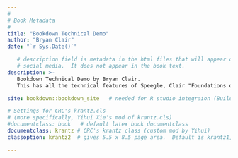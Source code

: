 ```yaml
--- 
#
# Book Metadata
#
title: "Bookdown Technical Demo"
author: "Bryan Clair"
date: "`r Sys.Date()`"

   # description field is metadata in the html files that will appear on
   # social media.  It does not appear in the book text.
description: >-
   Bookdown Technical Demo by Bryan Clair.
   This has all the technical features of Speegle, Clair "Foundations of Statistics with R".

site: bookdown::bookdown_site   # needed for R studio integraion (Build tab)

# Settings for CRC's krantz.cls
# (more specifically, Yihui Xie's mod of krantz.cls)
#documentclass: book   # default latex book documentclass
documentclass: krantz # CRC's krantz class (custom mod by Yihui)
classoption: krantz2  # gives 5.5 x 8.5 page area.  Default is krantz1, 4.5 x 7.5

--- 
```


\mainmatter
